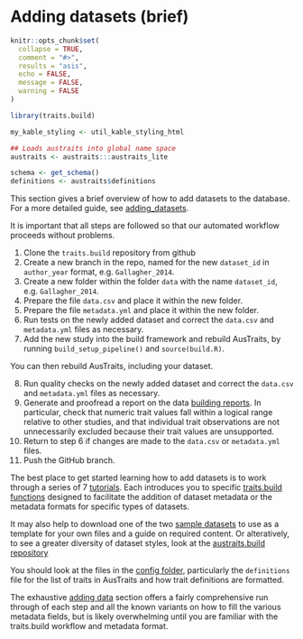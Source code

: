 # Adding datasets (brief)

```r
knitr::opts_chunk$set(
  collapse = TRUE,
  comment = "#>",
  results = "asis",
  echo = FALSE,
  message = FALSE,
  warning = FALSE
)

library(traits.build)

my_kable_styling <- util_kable_styling_html
```

```r
## Loads austraits into global name space
austraits <- austraits:::austraits_lite

schema <- get_schema()
definitions <- austraits$definitions
```

This section gives a brief overview of how to add datasets to the database. For a more detailed guide, see [adding_datasets](adding_data_long.html).

It is important that all steps are followed so that our automated workflow proceeds without problems.

1. Clone the `traits.build` repository from github
2. Create a new branch in the repo, named for the new `dataset_id` in `author_year` format, e.g. `Gallagher_2014`.
3. Create a new folder within the folder `data` with the name `dataset_id`, e.g. `Gallagher_2014`.
4. Prepare the file `data.csv` and place it within the new folder.
5. Prepare the file `metadata.yml` and place it within the new folder.
6. Run tests on the newly added dataset and correct the `data.csv` and `metadata.yml` files as necessary.
7. Add the new study into the build framework and rebuild AusTraits, by running `build_setup_pipeline()` and `source(build.R)`.

You can then rebuild AusTraits, including your dataset.

8. Run quality checks on the newly added dataset and correct the `data.csv` and `metadata.yml` files as necessary.
9. Generate and proofread a report on the data [building reports](adding_data_long.html#report). In particular, check that numeric trait values fall within a logical range relative to other studies, and that individual trait observations are not unnecessarily excluded because their trait values are unsupported.
10. Return to step 6 if changes are made to the `data.csv` or `metadata.yml` files.
11. Push the GitHub branch.

The best place to get started learning how to add datasets is to work through a series of 7 [tutorials](tutorial_dataset_1.html). Each introduces you to specific [traits.build functions](https://traitecoevo.github.io/traits.build/reference/index.html) designed to facilitate the addition of dataset metadata or the metadata formats for specific types of datasets. 

It may also help to download one of the two [sample datasets](https://github.com/traitecoevo/traits.build-template/tree/master/data) to use as a template for your own files and a guide on required content. Or alteratively, to see a greater diversity of dataset styles, look at the [austraits.build repository](https://github.com/traitecoevo/austraits.build/tree/master/data)

You should look at the files in the [config folder](https://github.com/traitecoevo/austraits.build/tree/master/config), particularly the `definitions` file for the list of traits in AusTraits and how trait definitions are formatted.

The exhaustive [adding data](adding_data_long.html) section offers a fairly comprehensive run through of each step and all the known variants on how to fill the various metadata fields, but is likely overwhelming until you are familiar with the traits.build workflow and metadata format.
